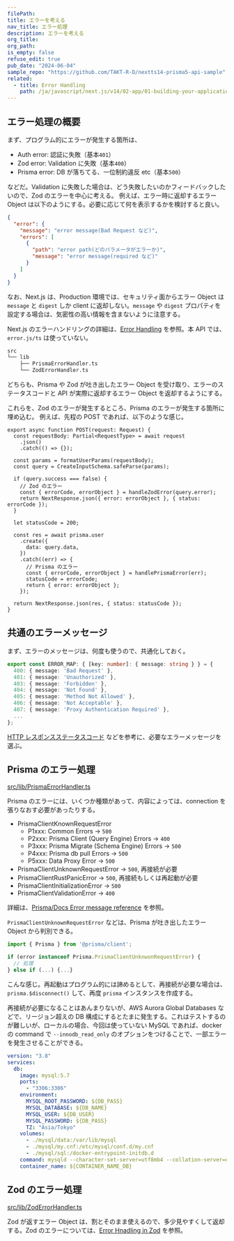 ```yaml
---
filePath:
title: エラーを考える
nav_title: エラー処理
description: エラーを考える
org_title:
org_path:
is_empty: false
refuse_edit: true
pub_date: "2024-06-04"
sample_repo: "https://github.com/TAKT-R-D/nextts14-prisma5-api-sample"
related:
  - title: Error Handling
    path: /ja/javascript/next.js/v14/02-app/01-building-your-application/01-routing/05-error-handling
---
```


## エラー処理の概要

まず、プログラム的にエラーが発生する箇所は、

- Auth error: 認証に失敗（基本`401`）
- Zod error: Validation に失敗（基本`400`）
- Prisma error: DB が落ちてる、一位制約違反 etc（基本`500`）

などだ。Validation に失敗した場合は、どう失敗したいのかフィードバックしたいので、Zod のエラーを中心に考える。
例えば、エラー時に返却するエラー Object は以下のようにする。必要に応じて何を表示するかを検討すると良い。

```json
{
  "error": {
    "message": "error message(Bad Request など)",
    "errors": [
      {
        "path": "error path(どのパラメータがエラーか)",
        "message": "error message(required など)"
      }
    ]
  }
}
```

なお、Next.js は、Production 環境では、セキュリティ面からエラー Object は `message` と `digest` しか client に返却しない。`message` や `digest` プロパティを設定する場合は、気密性の高い情報を含まないように注意する。

Next.js のエラーハンドリングの詳細は、[Error Handling](/ja/javascript/next.js/v14/02-app/01-building-your-application/01-routing/05-error-handling) を参照。本 API では、`error.js/ts` は使っていない。

```bash
src
└── lib
    ├── PrismaErrorHandler.ts
    └── ZodErrorHandler.ts
```

どちらも、Prisma や Zod が吐き出したエラー Object を受け取り、エラーのステータスコードと API が実際に返却するエラー Object を返却するようにする。

これらを、Zod のエラーが発生するところ、Prisma のエラーが発生する箇所に埋め込む。
例えば、先程の POST であれば、以下のような感じ。

```ts:src/app/api/users
export async function POST(request: Request) {
  const requestBody: Partial<RequestType> = await request
    .json()
    .catch(() => {});

  const params = formatUserParams(requestBody);
  const query = CreateInputSchema.safeParse(params);

  if (query.success === false) {
    // Zod のエラー
    const { errorCode, errorObject } = handleZodError(query.error);
    return NextResponse.json({ error: errorObject }, { status: errorCode });
  }

  let statusCode = 200;

  const res = await prisma.user
    .create({
      data: query.data,
    })
    .catch((err) => {
      // Prisma のエラー
      const { errorCode, errorObject } = handlePrismaError(err);
      statusCode = errorCode;
      return { error: errorObject };
    });

  return NextResponse.json(res, { status: statusCode });
}
```

## 共通のエラーメッセージ

まず、エラーのメッセージは、何度も使うので、共通化しておく。

```ts:src/lib/ErrorMessages.ts
export const ERROR_MAP: { [key: number]: { message: string } } = {
  400: { message: 'Bad Request' },
  401: { message: 'Unauthorized' },
  403: { message: 'Forbidden' },
  404: { message: 'Not Found' },
  405: { message: 'Method Not Allowed' },
  406: { message: 'Not Acceptable' },
  407: { message: 'Proxy Authentication Required' },
  ...
};
```

[HTTP レスポンスステータスコード](https://developer.mozilla.org/ja/docs/Web/HTTP/Status) などを参考に、必要なエラーメッセージを選ぶ。

## Prisma のエラー処理

[src/lib/PrismaErrorHandler.ts](https://github.com/TAKT-R-D/nextts14-prisma5-api-sample/blob/main/src/lib/PrismaErrorHandler.ts)

Prisma のエラーには、いくつか種類があって、内容によっては、connection を張りなおす必要があったりする。

- PrismaClientKnownRequestError
  - P1xxx: Common Errors → `500`
  - P2xxx: Prisma Client (Query Engine) Errors → `400`
  - P3xxx: Prisma Migrate (Schema Engine) Errors → `500`
  - P4xxx: Prisma db pull Errors → `500`
  - P5xxx: Data Proxy Error → `500`
- PrismaClientUnknownRequestError → `500`, 再接続が必要
- PrismaClientRustPanicError → `500`, 再接続もしくは再起動が必要
- PrismaClientInitializationError → `500`
- PrismaClientValidationError → `400`

詳細は、[Prisma/Docs Error message reference](https://www.prisma.io/docs/orm/reference/error-reference) を参照。

`PrismaClientUnknownRequestError` などは、Prisma が吐き出したエラー Object から判別できる。

```ts
import { Prisma } from '@prisma/client';

if (error instanceof Prisma.PrismaClientUnknwonRequestError) {
  // 処理
} else if (...) {...}
```

こんな感じ。再起動はプログラム的には諦めるとして、再接続が必要な場合は、`prisma.$disconnect()` して、再度 `prisma` インスタンスを作成する。

再接続が必要になることはあんまりないが、AWS Aurora Global Databases などで、リージョン超えの DB 構成にするとたまに発生する。これはテストするのが難しいが、ローカルの場合、今回は使っていない MySQL であれば、docker の command で `--innodb_read_only` のオプションをつけることで、一部エラーを発生させることができる。

```yaml
version: "3.8"
services:
  db:
    image: mysql:5.7
    ports:
      - "3306:3306"
    environment:
      MYSQL_ROOT_PASSWORD: ${DB_PASS}
      MYSQL_DATABASE: ${DB_NAME}
      MYSQL_USER: ${DB_USER}
      MYSQL_PASSWORD: ${DB_PASS}
      TZ: "Asia/Tokyo"
    volumes:
      - ./mysql/data:/var/lib/mysql
      - ./mysql/my.cnf:/etc/mysql/conf.d/my.cnf
      - ./mysql/sql:/docker-entrypoint-initdb.d
    command: mysqld --character-set-server=utf8mb4 --collation-server=utf8mb4_unicode_ci --innodb_read_only
    container_name: ${CONTAINER_NAME_DB}
```

## Zod のエラー処理

[src/lib/ZodErrorHandler.ts](https://github.com/TAKT-R-D/nextts14-prisma5-api-sample/blob/main/src/lib/ZodErrorHandler.ts)

Zod が返すエラー Object は、割とそのまま使えるので、多少見やすくして返却する。Zod のエラーについては、[Error Hnadling in Zod](https://zod.dev/ERROR_HANDLING) を参照。
